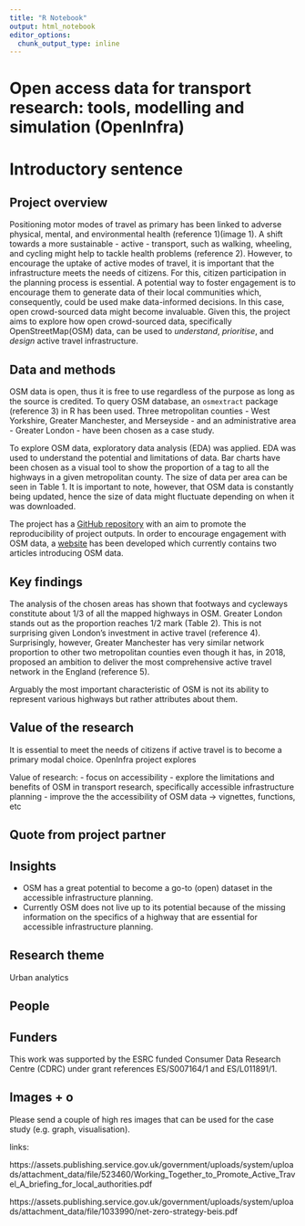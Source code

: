 ```yaml
---
title: "R Notebook"
output: html_notebook
editor_options: 
  chunk_output_type: inline
---
```


# Open access data for transport research: tools, modelling and simulation (OpenInfra)

# Introductory sentence

<!-- try to get to the bottom of your research in one sentence, this is your elevator pitch. -->

## Project overview

<!---Sticking to one paragraph (3-4 sentences) give the background of the project including project aims. Is there anything new or unique about this research? --->

Positioning motor modes of travel as primary has been linked to adverse physical, mental, and environmental health (reference 1)(image 1). A shift towards a more sustainable - active - transport, such as walking, wheeling, and cycling might help to tackle health problems (reference 2). However, to encourage the uptake of active modes of travel, it is important that the infrastructure meets the needs of citizens. For this, citizen participation in the planning process is essential. A potential way to foster engagement is to encourage them to generate data of their local communities which, consequently, could be used make data-informed decisions. In this case, open crowd-sourced data might become invaluable. Given this, the project aims to explore how open crowd-sourced data, specifically OpenStreetMap(OSM) data, can be used to *understand*, *prioritise*, and *design* active travel infrastructure. 

## Data and methods

<!-- Outline the; who, what, when, where and how of the study.. -->

OSM data is open, thus it is free to use regardless of the purpose as long as the source is credited. To query OSM database, an `osmextract` package (reference 3) in R has been used. Three metropolitan counties - West Yorkshire, Greater Manchester, and Merseyside - and an administrative area - Greater London - have been chosen as a case study.

To explore OSM data, exploratory data analysis (EDA) was applied. EDA was used to understand the potential and limitations of data. Bar charts have been chosen as a visual tool to show the proportion of a tag to all the highways in a given metropolitan county. The size of data per area can be seen in Table 1. It is important to note, however, that OSM data is constantly being updated, hence the size of data might fluctuate depending on when it was downloaded.

The project has a [GitHub repository](https://github.com/udsleeds/openinfra) with an aim to promote the reproducibility of project outputs. In order to encourage engagement with OSM data, a [website](https://udsleeds.github.io/openinfra/articles/openinfra.html) has been developed which currently contains two articles introducing OSM data.

## Key findings

<!-- Outline the results of the research project. Aim to stick to 2-3 paragraphs. Use imagery (clearly labelled) where appropriate.. -->

The analysis of the chosen areas has shown that footways and cycleways constitute about 1/3 of all the mapped highways in OSM. Greater London stands out as the proportion reaches 1/2 mark (Table 2). This is not surprising given London's investment in active travel (reference 4). Surprisingly, however, Greater Manchester has very similar network proportion to other two metropolitan counties even though it has, in 2018, proposed an ambition to deliver the most comprehensive active travel network in the England (reference 5). <!---Also, it is important to note that, for example, footways in OSM take a specific semantic meaning - representing minor pathways - thus do not reflect an entire pedestrian network. As a result, it is likely that more comprehensive --->

Arguably the most important characteristic of OSM is not its ability to represent various highways but rather attributes about them. 

## Value of the research

<!-- What is the impact, how will this benefit xyz? How could the research be applied to real-world problems or what is the usage/benefit? -->

It is essential to meet the needs of citizens if active travel is to become a primary modal choice. OpenInfra project explores 

Value of research:
- focus on accessibility
- explore the limitations and benefits of OSM in transport research, specifically accessible infrastructure planning
- improve the the accessibility of OSM data -> vignettes, functions, etc

## Quote from project partner 

<!--  “One sentence or two approved by an industry partner or collaborator.” Include name, job title and organisation.-->

## Insights


- OSM has a great potential to become a go-to (open) dataset in the accessible infrastructure planning.
- Currently OSM does not live up to its potential because of the missing information on the specifics of a highway that are essential for accessible infrastructure planning.

## Research theme

Urban analytics

## People

<!-- Who was involved, their job title and institution. -->


## Funders

This work was supported by the ESRC funded Consumer Data Research Centre (CDRC) under grant references ES/S007164/1 and ES/L011891/1.

## Images + o

Please send a couple of high res images that can be used for the case study (e.g. graph, visualisation).

links:

https://assets.publishing.service.gov.uk/government/uploads/system/uploads/attachment_data/file/523460/Working_Together_to_Promote_Active_Travel_A_briefing_for_local_authorities.pdf

https://assets.publishing.service.gov.uk/government/uploads/system/uploads/attachment_data/file/1033990/net-zero-strategy-beis.pdf





